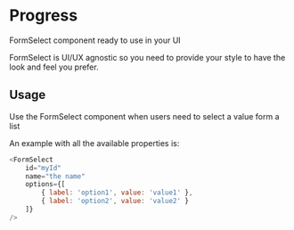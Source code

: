 
<Meta title="DCXLibrary/Form/FormSelect/documentation" component={FormSelect} />

# Progress

FormSelect component ready to use in your UI

FormSelect is UI/UX agnostic so you need to provide your style to have the look
and feel you prefer.

## Usage

Use the FormSelect component when users need to select a value form a list

An example with all the available properties is:

```js
<FormSelect
    id="myId"
    name="the name"
    options={[
        { label: 'option1', value: 'value1' },
        { label: 'option2', value: 'value2' }
    ]}
/>
```

<Props of={FormSelect} />
